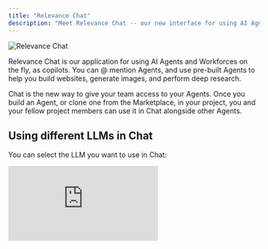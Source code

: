 ```yaml
---
title: "Relevance Chat"
description: "Meet Relevance Chat -- our new interface for using AI Agents and Workforces on the fly"
---
```


![Relevance Chat](/images/hero-chat.png)

Relevance Chat is our application for using AI Agents and Workforces on the fly, as copilots. You can @ mention Agents, and use pre-built Agents to help you build websites, generate images, and perform deep research. 

Chat is the new way to give your team access to your Agents. Once you build an Agent, or clone one from the Marketplace, in your project, you and your fellow project members can use it in Chat alongside other Agents. 

## Using different LLMs in Chat

You can select the LLM you want to use in Chat:

<div style={{ width:"100%",position:"relative","padding-top":"56.75%"}}>
<iframe src="https://app.supademo.com/embed/cmfgfi5x0bz4239ozw2fj4het" frameBorder="0" title="How to set up Google Drive as a source of Knowledge" allow="clipboard-write" webkitallowfullscreen="true" mozallowfullscreen="true" allowfullscreen style={{ position:"absolute",top:0,left:0,width:"100%",height:"100%",border:"3px solid #5E43CE",borderRadius:"10px" }} />
</div>

1. Click the name of the LLM you're currently on (or Auto if you've selected 'Auto' previously) in the top right of Chat
2. Search for and select the model you wish to use 
3. Select 'Auto' to allow Chat to select the best LLM for your request

---

## Using Agents in Chat

Chat provides flexible ways to work with AI Agents in your conversations. You can:

- **Call individual Agents** - Use a single Agent for specific tasks
- **Use multiple Agents** - Combine different Agents in the same conversation for complex workflows
- **Deploy Workforces** - Leverage teams of Agents working together
- **Access Marketplace Agents** - Use pre-built Agents cloned from the [Marketplace](/get-started/marketplace)
- **Use custom Agents** - Deploy Agents you've created and configured yourself (see our [Quick Start Guide](/agent/quickstart-guide))

Simply @ mention any Agent you have access to in your project, and Chat will seamlessly integrate their capabilities into your conversation. 

---

## Chat agents

You can also @ mention Agents built specifically for Chat. 

<Columns cols={2}>
    <Card title="Website Builder" href="/chat/chat-agents/website-builder" icon="globe">
        Build websites with our Website Builder Agent
    </Card>
    <Card title="Deep Researcher" href="/chat/chat-agents/deep-researcher" icon="school">
        Perform deep research with our Deep Researcher Agent with OpenAI
    </Card>
    <Card title="Image Generator" href="/chat/chat-agents/image-generator" icon="image">
        Generate images with our Image Generator Agent
    </Card>
    <Card title="Slide Builder" href="/chat/chat-agents/slide-builder" icon="presentation">
        Create presentations with our in-built Slide Builder
    </Card>
</Columns>

---

## Supported file types in Chat

Chat empowers you to work with a wide range of file types, both for input and output. Upload documents, images, and data files to provide context to your conversations, and generate new files based on your Agent's responses or built-in Agent outputs. Whether you're analyzing spreadsheets, processing PDFs, or creating presentations, Chat seamlessly handles file operations across different model providers.

Here's a comprehensive breakdown of supported file types by model provider:

<Warning>
File export is not supported for organizations in the AU region.
</Warning>

### File capabilities

<Info>
**Reading** - Upload and process files to provide context to your conversations \
**Create/Export** - Generate new files or export content based on Chat responses
</Info>

<AccordionGroup>
    <Accordion title="OpenAI">
    **Document files:**
    - `.docx` (5MB max) - Reading available, create/export available
    - `.docx` with images (5MB max) - Reading not available, create/export available
    - `.xlsx` (5MB max) - Reading available (converted to text), create/export available
    - `.csv` (5MB max) - Reading available, create/export available
    - `.pdf` (10MB max) - Reading available, create/export available
    - `.pdf` with images (10MB max) - Reading available, create/export available
    - `.txt` (5MB max) - Reading available, create/export available
    - `.md` (5MB max) - Reading available, create/export not available (available on request)

    **Image files:**
    - `.png` (10MB max) - Reading available, create/export available
    - `.jpg` / `.jpeg` (10MB max) - Reading available, create/export available (exported as PNG)

    **Not available:**
    - `.pptx` - Reading not available, create/export not available
    </Accordion>

    <Accordion title="Anthropic">
    **Document files:**
    - `.docx` (5MB max) - Reading available, create/export available
    - `.docx` with images (5MB max) - Reading not available, create/export available
    - `.xlsx` (5MB max) - Reading available (converted to text), create/export available
    - `.csv` (5MB max) - Reading available, create/export available
    - `.pdf` (10MB max) - Reading available, create/export available
    - `.pdf` with images (10MB max) - Reading available, create/export available
    - `.txt` (5MB max) - Reading available, create/export available
    - `.md` (5MB max) - Reading available (limited), create/export not available (available on request)

    **Image files:**
    - `.png` (10MB max) - Reading available, create/export available
    - `.jpg` / `.jpeg` (10MB max) - Reading available, create/export available (exported as PNG)

    **Not available:**
    - `.pptx` - Reading not available, create/export not available
    </Accordion>

    <Accordion title="Gemini">
    **Document files:**
    - `.docx` (5MB max) - Reading available, create/export available
    - `.docx` with images (5MB max) - Reading not available, create/export available
    - `.xlsx` (5MB max) - Reading available (converted to text), create/export available
    - `.csv` (5MB max) - Reading available, create/export available
    - `.pdf` (10MB max) - Reading available, create/export available
    - `.pdf` with images (10MB max) - Reading available, create/export available
    - `.txt` (5MB max) - Reading available, create/export available
    - `.md` (5MB max) - Reading available, create/export not available (available on request)

    **Image files:**
    - `.png` (10MB max) - Reading available, create/export available
    - `.jpg` / `.jpeg` (10MB max) - Reading available, create/export available (exported as PNG)

    **Video & Audio files (Gemini Pro only):**
    - Video: `.mp4`, `.mpeg`, `.mov`, `.avi`, `.flv`, `.mpg`, `.webm`, `.wmv`
    - Audio: `.wav`, `.mp3`, `.aiff`, `.aac`, `.ogg`, `.flac`

    **Not available:**
    - `.pptx` - Reading not available, create/export not available
    </Accordion>
</AccordionGroup>

### Additional information

If a file contains textual information, we convert it to a text file before uploading to the model.

<Info>
For more detailed information about which models can process which files in agents, see our [LLM integrations](http://localhost:3000/integrations/llm-integrations/openai) pages.
</Info>

---

## Frequently asked questions (FAQs)

<AccordionGroup>
    <Accordion title="Can I use different LLMs in Chat?">
    Yes, you can select the LLM you want to use in Chat by following these steps:

    1. Click on the cog icon in the top right of your screen
    2. Choose the 'Chat Model' on the pop-up that appears

    You can also add to the System Prompt for your Chat from this screen. 
    </Accordion>
    <Accordion title="Can I use Relevance Chat on mobile?">
    Yes! While the main Relevance AI platform ([app.relevanceai.com](https://app.relevanceai.com)) is not available on mobile devices, you can use Relevance Chat by visiting [chat.relevanceai.com](https://chat.relevanceai.com) in a browser on your mobile device. 
    
    A dedicated Relevance Chat mobile app is also on the way!
    </Accordion>
    <Accordion title="Which Agents will show up in Chat - all the Agents in my organization, or just the ones in a specific project?">You'll be able to select the project you want to use Chat on in the bottom left. You'll be able to use all of the Agents you have access to in this project. If you want to access Agents in another project, you'll need to switch to that project in the bottom left.</Accordion>
    <Accordion title="Can I call multiple Workforces in the same Chat?">Not at this time, but we hope to add this feature soon!</Accordion>
    <Accordion title="Can I call a Workforce and an Agent in the same Chat?">Not at this time, but we hope to add this feature soon!</Accordion>
</AccordionGroup>